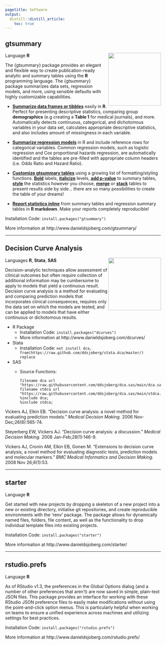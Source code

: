 ```yaml
---
pagetitle: Software
output:
  distill::distill_article:
    toc: true
---
```


## gtsummary 

<a href='http://www.danieldsjoberg.com/gtsummary/'><img src="https://raw.githubusercontent.com/ddsjoberg/gtsummary/master/man/figures/logo.png" align="right" height="170" /></a>

Language **R**  

The {gtsummary} package provides an elegant and flexible way to create
publication-ready analytic and summary tables using the **R**
programming language. The {gtsummary} package summarizes data sets,
regression models, and more, using sensible defaults with highly
customizable capabilities.

  - [**Summarize data frames or
    tibbles**](http://www.danieldsjoberg.com/gtsummary/articles/tbl_summary.html)
    easily in **R**. Perfect for presenting descriptive statistics,
    comparing group **demographics** (e.g creating a **Table 1** for
    medical journals), and more. Automatically detects continuous,
    categorical, and dichotomous variables in your data set, calculates
    appropriate descriptive statistics, and also includes amount of
    missingness in each variable.

  - [**Summarize regression
    models**](http://www.danieldsjoberg.com/gtsummary/articles/tbl_regression.html)
    in R and include reference rows for categorical variables. Common
    regression models, such as logistic regression and Cox proportional
    hazards regression, are automatically identified and the tables are
    pre-filled with appropriate column headers (i.e. Odds Ratio and
    Hazard Ratio).

  - [**Customize gtsummary
    tables**](http://www.danieldsjoberg.com/gtsummary/reference/index.html#section-general-formatting-styling-functions)
    using a growing list of formatting/styling functions.
    **[Bold](http://www.danieldsjoberg.com/gtsummary/reference/bold_italicize_labels_levels.html)**
    labels,
    **[italicize](http://www.danieldsjoberg.com/gtsummary/reference/bold_italicize_labels_levels.html)**
    levels, **[add
    p-value](http://www.danieldsjoberg.com/gtsummary/reference/add_p.html)**
    to summary tables,
    **[style](http://www.danieldsjoberg.com/gtsummary/reference/style_percent.html)**
    the statistics however you choose,
    **[merge](http://www.danieldsjoberg.com/gtsummary/reference/tbl_merge.html)**
    or
    **[stack](http://www.danieldsjoberg.com/gtsummary/reference/tbl_stack.html)**
    tables to present results side by side… there are so many
    possibilities to create the table of your dreams\!

  - **[Report statistics
    inline](http://www.danieldsjoberg.com/gtsummary/articles/tbl_summary.html#inline_text)**
    from summary tables and regression summary tables in **R markdown**.
    Make your reports completely reproducible\!

Installation Code: `install.packages("gtsummary")`

More information at http://www.danieldsjoberg.com/gtsummary/

----

## Decision Curve Analysis
<a href='http://www.danieldsjoberg.com/dcurves/'><img src="images/dca.png" align="right" height="170" /></a>

Languages **R**, **Stata**, **SAS**

Decision-analytic techniques allow assessment of clinical outcomes but often require collection of additional information may be cumbersome to apply to models that yield a continuous result. Decision curve analysis is a method for evaluating and comparing prediction models that incorporates clinical consequences, requires only the data set on which the models are tested, and can be applied to models that have either continuous or dichotomous results.

* R Package 
    + Installation Code: `install.packages("dcurves")`
    + More information at http://www.danieldsjoberg.com/dcurves/
* Stata 
    + Installation Code: `net install dca, from(https://raw.github.com/ddsjoberg/stata.dca/master/) replace`
* SAS 
    + Source Functions: 
    
      ```sas
      filename dca url "https://raw.githubusercontent.com/ddsjoberg/dca.sas/main/dca.sas";
      filename stdca url "https://raw.githubusercontent.com/ddsjoberg/dca.sas/main/stdca.sas";
      %include dca;
      %include stdca;
      ```
    
Vickers AJ, Elkin EB. "Decision curve analysis: a novel method for evaluating prediction models." _Medical Decision Making._ 2006 Nov-Dec;26(6):565-74.

Steyerberg EW, Vickers AJ. "Decision curve analysis: a discussion." _Medical Decision Making._ 2008 Jan-Feb;28(1):146-9.

Vickers AJ, Cronin AM, Elkin EB, Gonen M. "Extensions to decision curve analysis, a novel method for evaluating diagnostic tests, prediction models and molecular markers." _BMC Medical Informatics and Decision Making._ 2008 Nov 26;8(1):53. 

----

## starter

Language **R**

Get started with new projects by dropping a skeleton of a new project into a new or existing directory, initialise git repositories, and create reproducible environments with the 'renv' package.
The package allows for dynamically named files, folders, file content, as well as the functionality to drop individual template files into existing projects.

Installation Code: `install.packages("starter")`

More information at http://www.danieldsjoberg.com/starter/

----

## rstudio.prefs

Language **R**

As of RStudio v1.3, the preferences in the Global Options dialog (and a number of other preferences that aren’t) are now saved in simple, plain-text JSON files.
This package provides an interface for working with these RStudio JSON preference files to easily make modifications without using the point-and-click option menus.
This is particularly helpful when working on teams to ensure a unified experience across machines and utilizing settings for best practices.

Installation Code: `install.packages("rstudio.prefs")`

More information at http://www.danieldsjoberg.com/rstudio.prefs/
